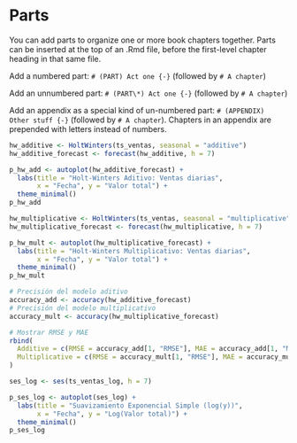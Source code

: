 # Parts

You can add parts to organize one or more book chapters together. Parts can be inserted at the top of an .Rmd file, before the first-level chapter heading in that same file. 

Add a numbered part: `# (PART) Act one {-}` (followed by `# A chapter`)

Add an unnumbered part: `# (PART\*) Act one {-}` (followed by `# A chapter`)

Add an appendix as a special kind of un-numbered part: `# (APPENDIX) Other stuff {-}` (followed by `# A chapter`). Chapters in an appendix are prepended with letters instead of numbers.

```r

hw_additive <- HoltWinters(ts_ventas, seasonal = "additive")
hw_additive_forecast <- forecast(hw_additive, h = 7)

p_hw_add <- autoplot(hw_additive_forecast) +
  labs(title = "Holt-Winters Aditivo: Ventas diarias",
       x = "Fecha", y = "Valor total") +
  theme_minimal()
p_hw_add

```

```r


hw_multiplicative <- HoltWinters(ts_ventas, seasonal = "multiplicative")
hw_multiplicative_forecast <- forecast(hw_multiplicative, h = 7)

p_hw_mult <- autoplot(hw_multiplicative_forecast) +
  labs(title = "Holt-Winters Multiplicativo: Ventas diarias",
       x = "Fecha", y = "Valor total") +
  theme_minimal()
p_hw_mult
```

```r


# Precisión del modelo aditivo
accuracy_add <- accuracy(hw_additive_forecast)
# Precisión del modelo multiplicativo
accuracy_mult <- accuracy(hw_multiplicative_forecast)

# Mostrar RMSE y MAE
rbind(
  Additive = c(RMSE = accuracy_add[1, "RMSE"], MAE = accuracy_add[1, "MAE"]),
  Multiplicative = c(RMSE = accuracy_mult[1, "RMSE"], MAE = accuracy_mult[1, "MAE"])
)
```

```r


ses_log <- ses(ts_ventas_log, h = 7)

p_ses_log <- autoplot(ses_log) +
  labs(title = "Suavizamiento Exponencial Simple (log(y))",
       x = "Fecha", y = "Log(Valor total)") +
  theme_minimal()
p_ses_log
```

